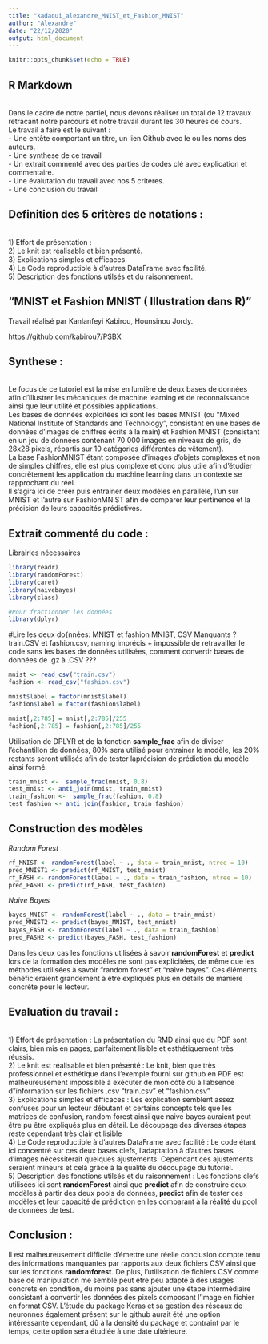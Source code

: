 ---
title: "kadaoui_alexandre_MNIST_et_Fashion_MNIST"
author: "Alexandre"
date: "22/12/2020"
output: html_document
---

```{r setup, include=FALSE}
knitr::opts_chunk$set(echo = TRUE)
```

## R Markdown

<br> Dans le cadre de notre partiel, nous devons réaliser un total de 12 travaux retracant notre parcours et notre travail durant les 30 heures de cours. 
<br>    Le travail à faire est le suivant : 
<br>    - Une entête comportant un titre, un lien Github avec le ou les noms des auteurs.
<br>    - Une synthese de ce travail 
<br>    - Un extrait commenté avec des parties de codes clé avec explication et commentaire. 
<br>    - Une évalutation du travail avec nos 5 criteres. 
<br>    - Une conclusion du travail 

## Definition des 5 critères de notations : 
<br> 1) Effort de présentation : 
<br> 2) Le knit est réalisable et bien présenté.
<br> 3) Explications simples et efficaces.
<br> 4) Le Code reproductible à d'autres DataFrame avec facilité. 
<br> 5) Description des fonctions utilsés et du raisonnement. 

## "MNIST et Fashion MNIST ( Illustration dans R)"

Travail réalisé par Kanlanfeyi Kabirou, Hounsinou Jordy. 

https://github.com/kabirou7/PSBX


## Synthese : 
<br> Le focus de ce tutoriel est la mise en lumière de deux bases de données afin d'illustrer les mécaniques de machine learning et de reconnaissance ainsi que leur utilité et possibles applications. 
<br> Les bases de données exploitées ici sont les bases MNIST (ou "Mixed National Institute of Standards and Technology", consistant en une bases de données d'images de chiffres écrits à la main) et Fashion MNIST (consistant en un jeu de données contenant 70 000 images en niveaux de gris, de 28x28 pixels, répartis sur 10 catégories différentes de vêtement).
<br> La base FashionMNIST étant composée d'images d'objets complexes et non de simples chiffres, elle est plus complexe et donc plus utile afin d'étudier concrètement les application du machine learning dans un contexte se rapprochant du réel.
<br> Il s'agira ici de créer puis entrainer deux modèles en parallèle, l'un sur MNIST et l'autre sur FashionMNIST afin de comparer leur pertinence et la précision de leurs capacités prédictives.

## Extrait commenté du code :

Librairies nécessaires
```{r}
library(readr)
library(randomForest)
library(caret)
library(naivebayes)
library(class)

#Pour fractionner les données
library(dplyr)

```


#Lire les deux do{nnées: MNIST et fashion MNIST, CSV Manquants ? train.CSV et fashion.csv, naming imprécis + impossible de retravailler le code sans les bases de données utilisées, comment convertir bases de données de .gz à .CSV ???
```{r eval=FALSE}
mnist <- read_csv("train.csv")
fashion <- read_csv("fashion.csv")

```


```{r eval=FALSE}
mnist$label = factor(mnist$label)
fashion$label = factor(fashion$label)
```


```{r eval=FALSE}
mnist[,2:785] = mnist[,2:785]/255
fashion[,2:785] = fashion[,2:785]/255
```

Utilisation de DPLYR et de la fonction **sample_frac** afin de diviser l'échantillon de données, 80% sera utilisé pour entrainer le modèle, les 20% restants seront utilisés afin de tester laprécision de prédiction du modèle ainsi formé.
```{r eval=FALSE}
train_mnist <-  sample_frac(mnist, 0.8)
test_mnist <- anti_join(mnist, train_mnist)
train_fashion <-  sample_frac(fashion, 0.8)
test_fashion <- anti_join(fashion, train_fashion)
```
## Construction des modèles
*Random Forest* 
```{r eval=FALSE}
rf_MNIST <- randomForest(label ~ ., data = train_mnist, ntree = 10)
pred_MNIST1 <- predict(rf_MNIST, test_mnist)
rf_FASH <- randomForest(label ~ ., data = train_fashion, ntree = 10)
pred_FASH1 <- predict(rf_FASH, test_fashion)
```

*Naive Bayes*  
```{r eval=FALSE}
bayes_MNIST <- randomForest(label ~ ., data = train_mnist)
pred_MNIST2 <- predict(bayes_MNIST, test_mnist)
bayes_FASH <- randomForest(label ~ ., data = train_fashion)
pred_FASH2 <- predict(bayes_FASH, test_fashion)
```

Dans les deux cas les fonctions utilisées à savoir **randomForest** et **predict** lors de la formation des modèles ne sont pas explicitées, de même que les méthodes utilisées à savoir "random forest" et "naive bayes". Ces éléments bénéficieraient grandement à être expliqués plus en détails de manière concrète pour le lecteur. 

## Evaluation du travail : 

<br> 1) Effort de présentation : La présentation du RMD ainsi que du PDF sont clairs, bien mis en pages, parfaitement lisible et esthétiquement très réussis.
<br> 2) Le knit est réalisable et bien présenté : Le knit, bien que très professionnel et esthétique dans l'exemple fourni sur github en PDF est malheureusement impossible à exécuter de mon côté dû à l'absence d"information sur les fichiers .csv "train.csv" et "fashion.csv"
<br> 3) Explications simples et efficaces : Les explication semblent assez confuses pour un lecteur débutant et certains concepts tels que les matrices de confusion, random forest ainsi que naive bayes auraient peut être pu être expliqués plus en détail. Le découpage des diverses étapes reste cependant très clair et lisible
<br> 4) Le Code reproductible à d'autres DataFrame avec facilité : Le code étant ici concentré sur ces deux bases clefs, l'adaptation à d'autres bases d'images nécessiterait quelques ajustements. Cependant ces ajustements seraient mineurs et celà grâce à la qualité du découpage du tutoriel.
<br> 5) Description des fonctions utilsés et du raisonnement : Les fonctions clefs utilisées ici sont **randomForest** ainsi que **predict** afin de construire deux modèles à partir des deux pools de données, **predict** afin de tester ces modèles et leur capacité de prédiction en les comparant à la réalité du pool de données de test.



## Conclusion : 
Il est malheureusement difficile d'émettre une réelle conclusion compte tenu des informations manquantes par rapports aux deux fichiers CSV ainsi que sur les fonctions **randomforest**. De plus, l'utilisation de fichiers CSV comme base de manipulation me semble peut être peu adapté à des usages concrets en condition, du moins pas sans ajouter une étape intermédiaire consistant à convertir les données des pixels composant l'image en fichier en format CSV.
L'étude du package Keras et sa gestion des réseaux de neuronnes également présent sur le github aurait été une option intéressante cependant, dû à la densité du package et contraint par le temps, cette option sera étudiée à une date ultérieure.